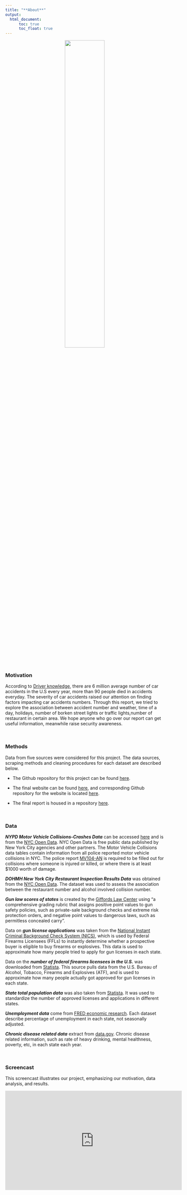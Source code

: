 ```yaml
---
title: "**About**"
output: 
  html_document:
      toc: true
      toc_float: true
---
```


<center>
<img src="image/car_collision.jpg" style="width:50%">
</center>

<br>

### **Motivation**
According to [Driver knowledge](https://www.driverknowledge.com/car-accident-statistics/#:~:targetText=U.S.%20every%20year%20is%206,experience%20permanent%20injuries%20every%20year.), there are 6 million average number of car accidents in the U.S every year, more than 90 people died in accidents everyday. The severity of car accidents raised our attention on finding factors impacting car accidents numbers. Through this report, we tried to explore the association between accident number and weather, time of a day, holidays, number of borken street lights or traffic lights,number of restaurant in certain area. We hope anyone who go over our report can get useful information, meanwhile raise security awareness.

<br>

### **Methods**

Data from five sources were considered for this project. The data sources, scraping methods and cleaning procedures for each dataset are described below. 

*  The Github repository for this project can be found [here](https://github.com/ChristineLong/p8105_Final_Project). 

*  The final website can be found [here](https://eshea6.github.io/us_gun_violence.github.io/), and corresponding Github repository for the website is located [here](https://github.com/eshea6/us_gun_violence.github.io).

*  The final report is housed in a repository [here](https://github.com/devon-m2/p8105_Gun-Violence_Final-Report). 

<br>

### **Data**
***NYPD Motor Vehicle Collisions-Crashes Data*** can be accessed [here](https://www.kaggle.com/jameslko/gun-violence-data) and is from the [NYC Open Data](https://data.cityofnewyork.us/Public-Safety/Motor-Vehicle-Collisions-Crashes/h9gi-nx95). NYC Open Data is free public data published by New York City agencies and other partners. The Motor Vehicle Collisions data tables contain information from all police reported motor vehicle collisions in NYC. The police report [MV104-AN](https://www.nhtsa.gov/sites/nhtsa.dot.gov/files/documents/ny_overlay_mv-104an_rev05_2004.pdf) is required to be filled out for collisions where someone is injured or killed, or where there is at least $1000 worth of damage.

***DOHMH New York City Restaurant Inspection Results Data*** was obtained from the [NYC Open Data](https://data.cityofnewyork.us/Health/DOHMH-New-York-City-Restaurant-Inspection-Results/43nn-pn8j). The dataset was used to assess the association between the restaurant number and alcohol involved collision number. 

***Gun law scores of states*** is created by the [Giffords Law Center](https://lawcenter.giffords.org/scorecard/#rankings) using "a comprehensive grading rubric that assigns positive point values to gun safety policies, such as private-sale background checks and extreme risk protection orders, and negative point values to dangerous laws, such as permitless concealed carry". 

Data on ***gun license applications*** was taken from the [National Instant Criminal Background Check System (NICS)](https://www.statista.com/statistics/249687/number-of-background-checks-done-by-the-nics-in-the-us-by-state/), which is used by Federal Firearms Licensees (FFLs) to instantly determine whether a prospective buyer is eligible to buy firearms or explosives. This data is used to approximate how many people tried to apply for gun licenses in each state. 

Data on the ***number of federal firearms licensees in the U.S.*** was downloaded from [Statista](https://www.statista.com/statistics/215670/number-of-federal-firearms-licensees-in-the-us-by-state/). This source pulls data from the U.S. Bureau of Alcohol, Tobacco, Firearms and Explosives (ATF), and is used to approximate how many people actually got approved for gun licenses in each state. 

***State total population data*** was also taken from [Statista](https://www.statista.com/statistics/183497/population-in-the-federal-states-of-the-us/). It was used to standardize the number of approved licenses and applications in different states. 

***Unemployment data*** come from
[FRED economic research](https://fred.stlouisfed.org/search?st=unemployment+rate). Each dataset describe percentage of unemployment in each state, not seasonally adjusted.

***Chronic disease related data*** extract from
[data.gov](https://catalog.data.gov/dataset/u-s-chronic-disease-indicators-cdi). Chronic disease related information, such as rate of heavy drinking, mental healthness, poverty, etc, in each state each year.

<br>

### **Screencast**

This screencast illustrates our project, emphasizing our motivation, data analysis, and results.

<center>
<iframe width="560" height="315" src="https://www.youtube.com/embed/RDvGwWrEWo4" frameborder="0" allow="accelerometer; autoplay; encrypted-media; gyroscope; picture-in-picture" allowfullscreen></iframe>
</center>

<br>